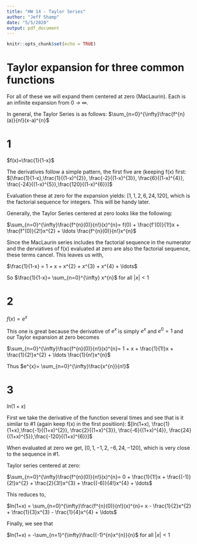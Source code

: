 ```yaml
---
title: "HW 14 - Taylor Series"
author: "Jeff Shamp"
date: "5/5/2020"
output: pdf_document
---
```


```r
knitr::opts_chunk$set(echo = TRUE)
```

# Taylor expansion for three common functions

For all of these we will expand them centered at zero (MacLaurin). Each is an infinite expansion from 0 -> $\infty$. 

In general, the Taylor Series is as follows: $\sum_{n=0}^{\infty}\frac{f^{n}(a)}{n!}(x-a)^{n}$

# 1 
$f(x)=\frac{1}{1-x}$

The derivatives follow a simple pattern, the first five are (keeping f(x) first: $[\frac{1}{1-x},\frac{1}{(1-x)^{2}}, \frac{-2}{(1-x)^{3}}, \frac{6}{(1-x)^{4}}, \frac{-24}{(1-x)^{5}},\frac{120}{(1-x)^{6}}]$

Evaluation these at zero for the expansion yields: $[1,1,2,6,24,120]$, which is the factorial sequence for integers. This will be handy later. 

Generally, the Taylor Series centered at zero looks like the following:

$\sum_{n=0}^{\infty}\frac{f^{n}(0)}{n!}(x)^{n}= f(0) + \frac{f'(0)}{1!}x + \frac{f"(0)}{2!}x^{2} + \ldots \frac{f^{n}(0)}{n!}x^{n}$

Since the MacLaurin series includes the factorial sequence in the numerator and the derviatives of f(x) evaluated at zero are also the factorial sequence, these terms cancel. This leaves us with, 

$\frac{1}{1-x} = 1 + x + x^{2} + x^{3} + x^{4} + \ldots$

So $\frac{1}{1-x}= \sum_{n=0}^{\infty} x^{n}$ for all $|x|<1$

# 2 
$f(x)=e^{x}$

This one is great because the derivative of $e^{x}$ is simply $e^{x}$ and $e^{0}=1$ and our Taylor expansion at zero becomes

$\sum_{n=0}^{\infty}\frac{f^{n}(0)}{n!}(x)^{n}= 1 + x + \frac{1}{1!}x + \frac{1}{2!}x^{2} + \ldots \frac{1}{n!}x^{n}$

Thus $e^{x}= \sum_{n=0}^{\infty}\frac{x^{n}}{n!}$


# 3
$ln(1+x)$

First we take the derivative of the function several times and see that is it similar to #1 (again keep f(x) in the first positiion): $[ln(1+x), \frac{1}{1+x},\frac{-1}{(1+x)^{2}}, \frac{2}{(1+x)^{3}}, \frac{-6}{(1+x)^{4}}, \frac{24}{(1+x)^{5}},\frac{-120}{(1+x)^{6}}]$

When evaluated at zero we get, $[0,1,-1,2,-6,24,-120]$, which is very close to the sequence in #1. 

Taylor series centered at zero:

$\sum_{n=0}^{\infty}\frac{f^{n}(0)}{n!}(x)^{n}= 0 + \frac{1}{1!}x + \frac{(-1)}{2!}x^{2} + \frac{2}{3!}x^{3} + \frac{(-6)}{4!}x^{4} + \ldots$

This reduces to,

$ln(1+x) = \sum_{n=0}^{\infty}\frac{f^{n}(0)}{n!}(x)^{n}= x - \frac{1}{2}x^{2} + \frac{1}{3}x^{3} - \frac{1}{4}x^{4} + \ldots$

Finally, we see that

$ln(1+x) = -\sum_{n=1}^{\infty}\frac{(-1)^{n}x^{n}}{n}$ for all $|x|<1$



